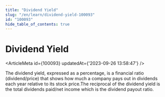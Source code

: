 ```yaml
---
title: "Dividend Yield"
slug: "/en/learn/dividend-yield-100093"
id: "100093"
hide_table_of_contents: true
---
```



# Dividend Yield

<ArticleMeta id={100093} updatedAt={'2023-09-26 13:58:47'} />
<div className='border-solid border-b border-t-0 my-4 border-[var(--ifm-color-gray-300)]' />

The dividend yield, expressed as a percentage, is a financial ratio (dividend/price) that shows how much a company pays out in dividends each year relative to its stock price.The reciprocal of the dividend yield is the total dividends paid/net income which is the dividend payout ratio.
